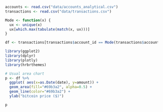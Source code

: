 ```{r}
accounts <- read.csv("data/accounts_analytical.csv")
transactions <- read.csv("data/transactions.csv")

Mode <- function(x) {
  ux <- unique(x)
  ux[which.max(tabulate(match(x, ux)))]
}

df <- transactions[transactions$account_id == Mode(transactions$account_id),]

library(ggplot2)
library(dplyr)
library(plotly)
library(hrbrthemes)

# Usual area chart
p <- df %>%
  ggplot( aes(x=as.Date(date), y=amount)) +
  geom_area(fill="#69b3a2", alpha=0.5) +
  geom_line(color="#69b3a2") +
  ylab("bitcoin price ($)")

p
```